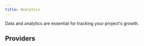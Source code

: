 ```yaml
---
title: Analytics
---
```



Data and analytics are essential for tracking your project's growth.

## Providers

<Cards>
  <Card
    title="DefiLlama"
    href="https://defillama.com/chain/Metis?tvl=true"
    external
  />
  <Card
    title="Routescan Explorer"
    href="https://explorer.metis.io/chart?id=tx"
    external
  />
  <Card
    title="GrowThePie"
    href="https://www.growthepie.xyz/chains/metis"
    external
  />
</Cards>
